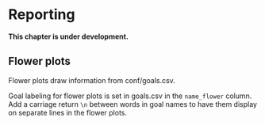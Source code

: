 # Reporting {#reporting}

**This chapter is under development.** 

## Flower plots

Flower plots draw information from conf/goals.csv. 

Goal labeling for flower plots is set in goals.csv in the `name_flower` column. Add a carriage return `\n` between words in goal names to have them display on separate lines in the flower plots. 

<!---TODO: 
Include stuff about create_layers_rmds etc.
--->